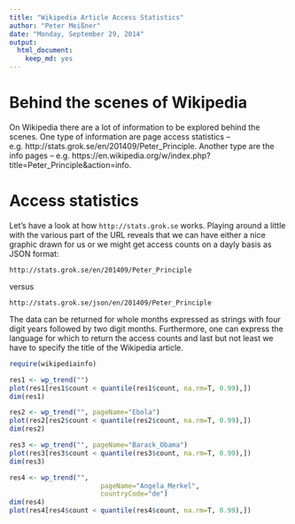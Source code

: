 ```yaml
---
title: "Wikipedia Article Access Statistics"
author: "Peter Meißner"
date: "Monday, September 29, 2014"
output:
  html_document:
    keep_md: yes
---
```


# Behind the scenes of Wikipedia

On Wikipedia there are a lot of information to be explored behind the scenes. One type of information are page access statistics -- e.g. http://stats.grok.se/en/201409/Peter_Principle. Another type are the info pages -- e.g. https://en.wikipedia.org/w/index.php?title=Peter_Principle&action=info.


# Access statistics

Let's have a look at how `http://stats.grok.se` works. Playing around a little with the various part of the URL reveals that we can have either a nice graphic drawn for us or we might get access counts on a dayly basis as JSON format: 

```
http://stats.grok.se/en/201409/Peter_Principle
```
versus
```
http://stats.grok.se/json/en/201409/Peter_Principle
```

The data can be returned for whole months expressed as strings with four digit years followed by two digit months. Furthermore, one can express the language for which to return the access counts and last but not least we have to specify the title of the Wikipedia article. 

```r
require(wikipediainfo)
```

```r
res1 <- wp_trend("")
plot(res1[res1$count < quantile(res1$count, na.rm=T, 0.99),])
dim(res1)
```
```r
res2 <- wp_trend("", pageName="Ebola")
plot(res2[res2$count < quantile(res2$count, na.rm=T, 0.99),])
dim(res2)
```
```r
res3 <- wp_trend("", pageName="Barack_Obama")
plot(res3[res3$count < quantile(res3$count, na.rm=T, 0.99),])
dim(res3)
```
```r
res4 <- wp_trend("", 
                       pageName="Angela_Merkel",
                       countryCode="de")
dim(res4)
plot(res4[res4$count < quantile(res4$count, na.rm=T, 0.99),])
```













